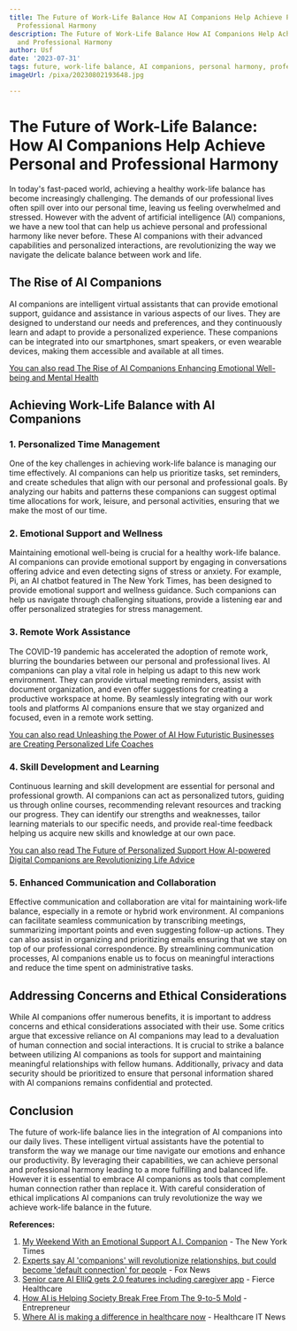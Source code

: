 ```yaml
---
title: The Future of Work-Life Balance How AI Companions Help Achieve Personal and
  Professional Harmony
description: The Future of Work-Life Balance How AI Companions Help Achieve Personal
  and Professional Harmony
author: Usf
date: '2023-07-31'
tags: future, work-life balance, AI companions, personal harmony, professional harmony
imageUrl: /pixa/20230802193648.jpg

---
```

# The  Future of Work-Life Balance:  How AI Companions Help  Achieve Personal and  Professional Harmony

In today's fast-paced world, achieving a healthy work-life balance has become increasingly challenging. The demands of our professional  lives  often spill over into our personal time, leaving us feeling overwhelmed and stressed. However  with  the advent of  artificial intelligence (AI) companions,  we have a new tool that  can help us achieve personal and  professional harmony like never before. These AI companions with their advanced capabilities  and personalized  interactions,  are revolutionizing the way we navigate the delicate balance between work and life.

##  The Rise  of AI Companions

AI companions are intelligent virtual assistants that can provide emotional support, guidance and assistance in various aspects of our lives. They are designed to understand our needs and  preferences, and they continuously learn and adapt to provide a personalized experience. These companions can be integrated into our smartphones, smart  speakers, or even wearable devices, making  them accessible and available at  all times.

[You can also read The Rise of AI Companions Enhancing  Emotional Well-being and Mental Health](The%20Rise%20of%20AI%20Companions%20Enhancing%20Emotional%20Well-being%20and%20Mental%20Health)


## Achieving  Work-Life Balance with AI Companions

### 1. Personalized Time Management

One of the key challenges in achieving work-life balance is managing our time effectively. AI companions can help us prioritize tasks, set reminders, and create schedules that align with our personal and professional goals. By analyzing our habits and patterns these companions can suggest optimal time allocations  for work, leisure, and personal activities, ensuring that we make the most of our time.

### 2. Emotional Support and Wellness

Maintaining emotional well-being is crucial for a healthy work-life balance. AI companions can provide emotional support by engaging in conversations offering advice and even detecting signs  of stress  or anxiety. For example,  Pi, an AI chatbot featured in The New York Times, has been  designed to provide emotional support and wellness guidance. Such companions can  help us navigate through challenging situations, provide a listening ear and offer personalized strategies for stress management.

### 3.  Remote Work Assistance

The COVID-19 pandemic has accelerated the adoption of remote work,  blurring the boundaries between our personal and professional lives. AI companions can play a vital role in helping us adapt to this new work environment. They can provide virtual meeting reminders, assist with document  organization,  and even offer suggestions for creating a productive workspace  at home. By  seamlessly integrating with our work tools and platforms AI companions ensure that we  stay organized and focused, even in a remote work setting.

[You can also read Unleashing the Power of AI How Futuristic Businesses are Creating  Personalized Life Coaches](Unleashing%20the%20Power%20of%20AI%20How%20Futuristic%20Businesses%20are%20Creating%20Personalized%20Life%20Coaches)


### 4. Skill Development  and Learning

Continuous learning and skill  development  are  essential for personal and professional growth. AI companions  can act as personalized tutors, guiding us through  online courses, recommending relevant  resources and tracking our progress. They can identify our strengths and weaknesses, tailor learning materials to our specific needs, and provide real-time feedback  helping us acquire new skills and  knowledge at our own pace.

[You can also read The Future of Personalized  Support How AI-powered Digital Companions are  Revolutionizing Life  Advice](The%20Future%20of%20Personalized%20Support%20How%20AI-powered%20Digital%20Companions%20are%20Revolutionizing%20Life%20Advice)


### 5. Enhanced Communication and Collaboration

Effective communication and collaboration are  vital for maintaining work-life balance, especially in a remote or hybrid  work environment. AI companions can facilitate seamless communication by transcribing meetings, summarizing important points and even suggesting follow-up actions. They can also assist in  organizing and prioritizing emails ensuring that we stay on  top of our professional correspondence. By streamlining communication processes, AI companions enable us  to focus on meaningful  interactions and reduce the time spent on administrative tasks.

## Addressing Concerns and  Ethical Considerations

While AI companions offer numerous benefits, it is important to address concerns and ethical considerations associated with  their use. Some critics argue that excessive reliance on AI companions may lead to a devaluation of human  connection and social interactions. It is crucial to  strike a balance  between  utilizing AI companions  as  tools for support and maintaining meaningful relationships with fellow  humans. Additionally, privacy and data  security  should be prioritized to ensure that personal information shared with  AI companions remains confidential and protected.

## Conclusion

The future of  work-life  balance lies in the integration of AI companions  into our daily lives. These intelligent virtual assistants have the potential to transform the  way we manage our time navigate our emotions  and enhance our productivity. By leveraging their capabilities, we can achieve personal and professional harmony leading to  a more fulfilling and balanced life. However it  is essential to embrace AI companions as tools  that  complement human connection rather than replace  it. With careful consideration of ethical implications AI companions can truly revolutionize the way we achieve work-life  balance in the future.

**References:**

1. [My  Weekend With an Emotional Support A.I. Companion](https://www.nytimes.com/2023/05/03/technology/personaltech/ai-chatbot-pi-emotional-support.html)  - The New York Times
2. [Experts say AI 'companions' will revolutionize relationships, but could become 'default connection' for people](https://www.foxnews.com/media/experts-ai-companions-revolutionize-relationships-devalue-human-connection) - Fox News
3. [Senior care AI ElliQ gets 2.0 features including caregiver app](https://www.fiercehealthcare.com/health-tech/robot-bringing-companionship-seniors-elliq-gets-20-update-including-caregiver-app) - Fierce  Healthcare
4. [How AI is Helping Society  Break Free From The 9-to-5 Mold](https://www.entrepreneur.com/leadership/how-ai-is-breaking-the-9-to-5-mold/452728) - Entrepreneur
5. [Where AI is making a difference in healthcare now](https://www.healthcareitnews.com/news/where-ai-making-difference-healthcare-now) - Healthcare IT News